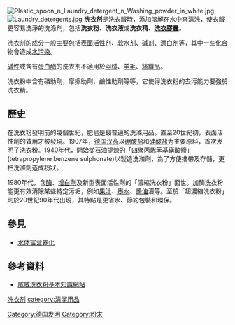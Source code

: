 {{Expand|time=2018-03-26T12:02:53+00:00}}
[[File:Plastic_spoon_n_Laundry_detergent_n_Washing_powder_in_white.jpg|thumb]]
[[File:Laundry_detergents.jpg|thumb]]
{{noteTA
|1=zh-tw:洗衣膠囊; zh-cn:洗衣凝珠
}}
'''洗衣剂'''是洗[[衣服|衣服]]時，添加溶解在水中來清洗，使衣服更容易洗淨的洗涤剂，包括'''洗衣粉'''、'''洗衣液'''或'''洗衣精'''、'''[[洗衣膠囊|洗衣膠囊]]'''。

洗衣剂的成分一般主要包括[[表面活性剂|表面活性剂]]、[[软水劑|软水剂]]、[[碱|碱剂]]、[[漂白剂|漂白剂]]等，其中一些化合物會造成[[水污染|水污染]]。

[[碱性|碱性]]或含有[[蛋白酶|蛋白酶]]的洗衣剂不適用於[[羽绒|羽绒]]、[[羊毛|羊毛]]、[[絲織品|絲織品]]。

洗衣粉中含有磷助劑，摩擦助劑，鹼性助劑等等，它使得洗衣粉的去污能力要強於洗衣精。

==歷史==
在洗衣粉發明前的幾個世紀，肥皂是最普遍的洗滌用品。直至20世紀初，表面活性劑的效用才被發現。1907年，[[德国|德国]][[汉高|汉高]]以[[硼酸盐|硼酸盐]]和[[硅酸盐|硅酸盐]]为主要原料，首次发明了洗衣粉。1940年代，開始從[[石油|石油]]提煉的「四聚丙烯苯基磺酸鹽」(tetrapropylene benzene sulphonate)以製造洗滌劑，為了方便攜帶及存儲，更把洗滌劑造成粉狀。

1980年代，含[[酶|酶]]、[[增白劑|增白劑]]及新型表面活性劑的「濃縮洗衣粉」面世。加酶洗衣粉能更有效清除某些特定污垢，例如[[果汁|果汁]]、[[墨水|墨水]]、[[醬油|醬油]]漬等。至於「超濃縮洗衣粉」則於20世紀90年代出現，其特點是更省水、節約包裝和環保。

==參見==
* [[水体富营养化|水体富营养化]]

==參考資料==
*[https://web.archive.org/web/20101005021905/http://www.wayway-group.com/tc/knowledge 威威洗衣粉基本知識網站] 

{{Authority control}}
[[category:洗衣剂|]]
[[category:清潔用品|category:清潔用品]]
[[Category:德国发明|Category:德国发明]]
[[Category:粉末|Category:粉末]]